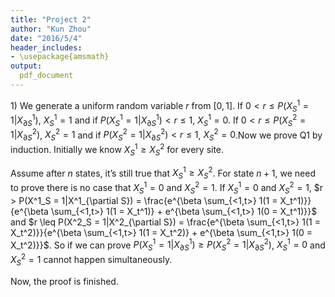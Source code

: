 ```yaml
---
title: "Project 2"
author: "Kun Zhou"
date: "2016/5/4"
header_includes:
- \usepackage{amsmath}
output: 
  pdf_document
---
```

1)\par
\begin{align*}
&P(X^1_S = 1|X^1_{\partial S}) = \frac{e^{\beta \sum_{<1,t>} 1(1 = X_t^1)}}{e^{\beta \sum_{<1,t>} 1(1 = X_t^1)} + e^{\beta \sum_{<1,t>} 1(0 = X_t^1)}}  \\
&P(X^2_S = 1|X^2_{\partial S}) = \frac{e^{\beta \sum_{<1,t>} 1(1 = X_t^2)}}{e^{\beta \sum_{<1,t>} 1(1 = X_t^2)} + e^{\beta \sum_{<1,t>} 1(0 = X_t^2)}} 
\end{align*}
We generate a uniform random variable $r$ from $[0, 1]$.  If $0<r \leq P(X^1_S = 1|X^1_{\partial S})$, $X^1_S=1$ and if $P(X^1_S = 1|X^1_{\partial S}) < r \leq 1$, $X^1_S=0$.  If $0<r \leq P(X^2_S = 1|X^2_{\partial S})$, $X^2_S=1$ and if $P(X^2_S = 1|X^2_{\partial S}) < r \leq 1$, $X^2_S=0$.Now we prove Q1 by induction. Initially we know $X_S^1 \geq X_S^2$ for every site. \par
Assume after $n$ states, it's still true that $X_S^1 \geq X_S^2$. For state $n+1$, we need to prove there is no case that $X_S^1 = 0$ and $X_S^2=1$. If $X_S^1 = 0$ and $X_S^2=1$, $r > P(X^1_S = 1|X^1_{\partial S}) = \frac{e^{\beta \sum_{<1,t>} 1(1 = X_t^1)}}{e^{\beta \sum_{<1,t>} 1(1 = X_t^1)} + e^{\beta \sum_{<1,t>} 1(0 = X_t^1)}}$ and  $r \leq P(X^2_S = 1|X^2_{\partial S}) = \frac{e^{\beta \sum_{<1,t>} 1(1 = X_t^2)}}{e^{\beta \sum_{<1,t>} 1(1 = X_t^2)} + e^{\beta \sum_{<1,t>} 1(0 = X_t^2)}}$. So if we can prove $P(X^1_S = 1|X^1_{\partial S}) \geq  P(X^2_S = 1|X^2_{\partial S})$, $X_S^1 = 0$ and $X_S^2=1$ cannot happen simultaneously.
\begin{align*}
&\frac{e^{\beta \sum_{<1,t>} 1(1 = X_t^1)}}{e^{\beta \sum_{<1,t>} 1(1 = X_t^1)} + e^{\beta \sum_{<1,t>} 1(0 = X_t^1)}} >  \frac{e^{\beta \sum_{<1,t>} 1(1 = X_t^2)}}{e^{\beta \sum_{<1,t>} 1(1 = X_t^2)} + e^{\beta \sum_{<1,t>} 1(0 = X_t^2)}} \Rightarrow \\
&e^{\beta\sum 1(1=X_t^1) + \beta\sum 1(1=X_t^2)} +e^{\beta\sum 1(1=X_t^1) + \beta\sum 1(0=X_t^2)} \geq e^{\beta\sum 1(1=X_t^1) + \beta\sum 1(1=X_t^2)} + e^{\beta\sum 1(0=X_t^1) + \beta\sum 1(1=X_t^2)} \Rightarrow\\
&\sum 1(1=X_t^1) + \sum 1(0=X_t^2) \geq \sum 1(0=X_t^1) + \sum 1(1=X_t^2) \quad (*)
\end{align*}

\begin{align*}
& (*) = 
\begin{cases}
X_t^1 = 1, X_t^2 = 1 \qquad 1(1=X_t^1) + 1(0=X_t^2) = 1 \geq 1 = 1(0=X_t^1) + 1(1=X_t^2)\\
X_t^1 = 1, X_t^2 = 0 \qquad 1(1=X_t^1) + 1(0=X_t^2) = 2 \geq 0 = 1(0=X_t^1) + 1(1=X_t^2)\\
X_t^1 = 0, X_t^2 = 0 \qquad 1(1=X_t^1) + 1(0=X_t^2) = 1 \geq 1 = 1(0=X_t^1) + 1(1=X_t^2)\\
X_t^1 = 0, X_t^2 = 1 \qquad\text{This case won't happen based on n-state induction}
\end{cases}
\end{align*}
Now, the proof is finished. \par






